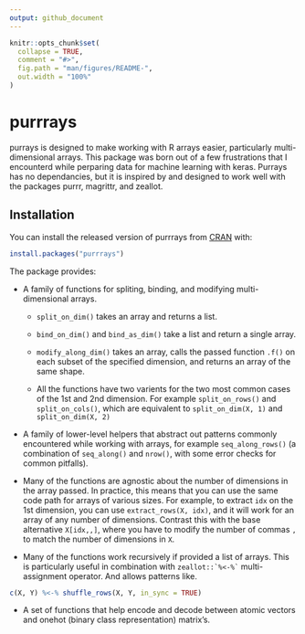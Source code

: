 ```yaml
---
output: github_document
---
```


<!-- README.md is generated from README.Rmd. Please edit that file -->

```r
knitr::opts_chunk$set(
  collapse = TRUE,
  comment = "#>",
  fig.path = "man/figures/README-",
  out.width = "100%"
)
```
# purrrays

purrays is designed to make working with R arrays easier, particularly
multi-dimensional arrays. This package was born out of a few frustrations that I
encounterd while perparing data for machine learning with keras. Purrays has no
dependancies, but it is inspired by and designed to work well with the packages
purrr, magrittr, and zeallot.

## Installation

You can install the released version of purrrays from [CRAN](https://CRAN.R-project.org) with:

``` r
install.packages("purrrays")
```

The package provides:

*  A family of functions for spliting, binding, and modifying multi-dimensional
arrays. 

    +  `split_on_dim()` takes an array and returns a list.
    
    +  `bind_on_dim()` and `bind_as_dim()` take a list and return a single array.
    
    +  `modify_along_dim()` takes an array, calls the passed function `.f()` on
    each subset of the specified dimension, and returns an array of the same
    shape.
    
    +  All the functions have two varients for the two most common cases of the
    1st and 2nd dimension. For example `split_on_rows()` and `split_on_cols()`,
    which are equivalent to `split_on_dim(X, 1)` and `split_on_dim(X, 2)`
   

*  A family of lower-level helpers that abstract out patterns commonly
encountered while working with arrays, for example `seq_along_rows()` (a
combination of `seq_along()` and `nrow()`, with some error checks for common
pitfalls).

*  Many of the functions are agnostic about the number of dimensions in the array
passed. In practice, this means that you can use the same code path for arrays
of various sizes. For example, to extract `idx` on the 1st dimension, you can use
`extract_rows(X, idx)`, and it will work for an array of any number of
dimensions. Contrast this with the base alternative `X[idx,,]`, where you have
to modify the number of commas `,` to match the number of dimensions in `X`. 

*  Many of the functions work recursively if provided a list of arrays. This is
particularly useful in combination with ``` zeallot::`%<-%` ``` multi-assignment
operator. And allows patterns like.
``` R
c(X, Y) %<-% shuffle_rows(X, Y, in_sync = TRUE)
```

*  A set of functions that help encode and decode between atomic vectors and
onehot (binary class representation) matrix's.




